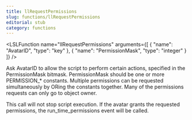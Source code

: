 ```yaml
---
title: llRequestPermissions
slug: functions/llRequestPermissions
editorial: stub
category: functions
---
```


<LSLFunction
	name="llRequestPermissions"
	arguments={[
	{
		"name": "AvatarID",
		"type": "key"
	},
	{
		"name": "PermissionMask",
		"type": "integer"
	}
]}
/>

Ask AvatarID to allow the script to perform certain actions, specified in the PermissionMask bitmask. PermissionMask should be one or more PERMISSION_* constants. Multiple permissions can be requested simultaneously by ORing the constants together. Many of the permissions requests can only go to object owner.

This call will not stop script execution. If the avatar grants the requested permissions, the run_time_permissions event will be called.
